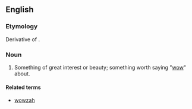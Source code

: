 ==English==

===Etymology===
Derivative of {{term|wow|lang=en}}.

===Noun===
{{en-noun}}

# {{context|NZ|slang|lang=en}} Something of great interest or beauty; something worth saying "[[wow]]" about.

====Related terms====
* [[wowzah]]